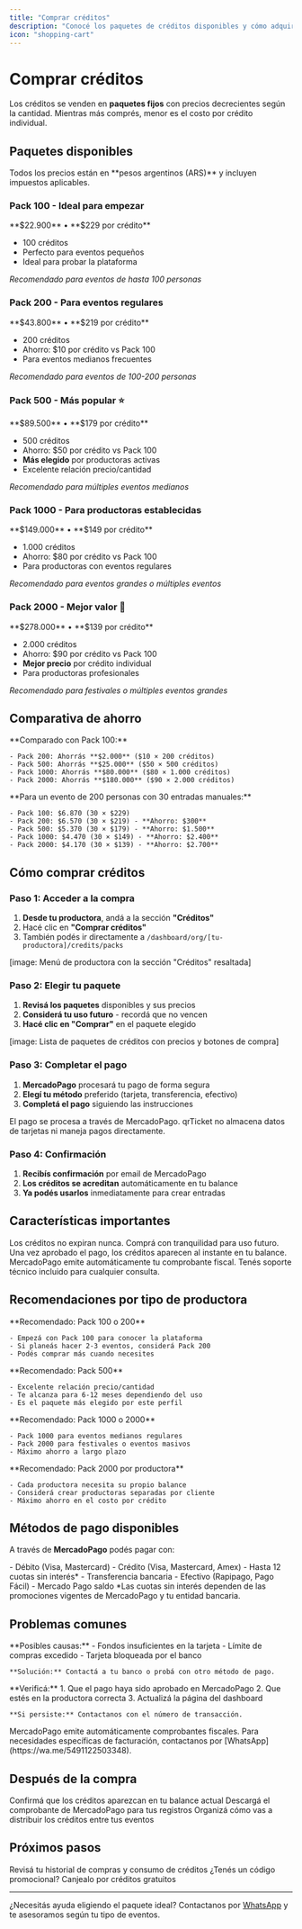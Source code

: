 ```yaml
---
title: "Comprar créditos"
description: "Conocé los paquetes de créditos disponibles y cómo adquirirlos para tu productora"
icon: "shopping-cart"
---
```


# Comprar créditos

Los créditos se venden en **paquetes fijos** con precios decrecientes según la cantidad. Mientras más comprés, menor es el costo por crédito individual.

## Paquetes disponibles

<Note>
Todos los precios están en **pesos argentinos (ARS)** y incluyen impuestos aplicables.
</Note>

### Pack 100 - Ideal para empezar

<Card title="Pack 100" icon="package">
  **$22.900** • **$229 por crédito**
  
  - 100 créditos
  - Perfecto para eventos pequeños
  - Ideal para probar la plataforma
  
  *Recomendado para eventos de hasta 100 personas*
</Card>

### Pack 200 - Para eventos regulares

<Card title="Pack 200" icon="package">
  **$43.800** • **$219 por crédito**
  
  - 200 créditos  
  - Ahorro: $10 por crédito vs Pack 100
  - Para eventos medianos frecuentes
  
  *Recomendado para eventos de 100-200 personas*
</Card>

### Pack 500 - Más popular ⭐

<Card title="Pack 500" icon="package">
  **$89.500** • **$179 por crédito**
  
  - 500 créditos
  - Ahorro: $50 por crédito vs Pack 100  
  - **Más elegido** por productoras activas
  - Excelente relación precio/cantidad
  
  *Recomendado para múltiples eventos medianos*
</Card>

### Pack 1000 - Para productoras establecidas

<Card title="Pack 1000" icon="package">
  **$149.000** • **$149 por crédito**
  
  - 1.000 créditos
  - Ahorro: $80 por crédito vs Pack 100
  - Para productoras con eventos regulares
  
  *Recomendado para eventos grandes o múltiples eventos*
</Card>

### Pack 2000 - Mejor valor 💎

<Card title="Pack 2000" icon="package">
  **$278.000** • **$139 por crédito**
  
  - 2.000 créditos
  - Ahorro: $90 por crédito vs Pack 100
  - **Mejor precio** por crédito individual
  - Para productoras profesionales
  
  *Recomendado para festivales o múltiples eventos grandes*
</Card>

## Comparativa de ahorro

<AccordionGroup>
  <Accordion title="¿Cuánto ahorro comprando paquetes más grandes?">
    **Comparado con Pack 100:**
    
    - Pack 200: Ahorrás **$2.000** ($10 × 200 créditos)
    - Pack 500: Ahorrás **$25.000** ($50 × 500 créditos)  
    - Pack 1000: Ahorrás **$80.000** ($80 × 1.000 créditos)
    - Pack 2000: Ahorrás **$180.000** ($90 × 2.000 créditos)
  </Accordion>

  <Accordion title="Precio por evento típico">
    **Para un evento de 200 personas con 30 entradas manuales:**
    
    - Pack 100: $6.870 (30 × $229)
    - Pack 200: $6.570 (30 × $219) - **Ahorro: $300**
    - Pack 500: $5.370 (30 × $179) - **Ahorro: $1.500**
    - Pack 1000: $4.470 (30 × $149) - **Ahorro: $2.400**
    - Pack 2000: $4.170 (30 × $139) - **Ahorro: $2.700**
  </Accordion>
</AccordionGroup>

## Cómo comprar créditos

### Paso 1: Acceder a la compra

1. **Desde tu productora**, andá a la sección **"Créditos"**
2. Hacé clic en **"Comprar créditos"**
3. También podés ir directamente a `/dashboard/org/[tu-productora]/credits/packs`

[image: Menú de productora con la sección "Créditos" resaltada]

### Paso 2: Elegir tu paquete

1. **Revisá los paquetes** disponibles y sus precios
2. **Considerá tu uso futuro** - recordá que no vencen  
3. **Hacé clic en "Comprar"** en el paquete elegido

[image: Lista de paquetes de créditos con precios y botones de compra]

### Paso 3: Completar el pago

1. **MercadoPago** procesará tu pago de forma segura
2. **Elegí tu método** preferido (tarjeta, transferencia, efectivo)
3. **Completá el pago** siguiendo las instrucciones

<Warning>
El pago se procesa a través de MercadoPago. qrTicket no almacena datos de tarjetas ni maneja pagos directamente.
</Warning>

### Paso 4: Confirmación

1. **Recibís confirmación** por email de MercadoPago
2. **Los créditos se acreditan** automáticamente en tu balance
3. **Ya podés usarlos** inmediatamente para crear entradas

## Características importantes

<CardGroup cols={2}>
  <Card title="Sin vencimiento" icon="calendar-infinity">
    Los créditos no expiran nunca. Comprá con tranquilidad para uso futuro.
  </Card>

  <Card title="Acreditación inmediata" icon="zap">
    Una vez aprobado el pago, los créditos aparecen al instante en tu balance.
  </Card>

  <Card title="Facturación incluida" icon="receipt">
    MercadoPago emite automáticamente tu comprobante fiscal.
  </Card>

  <Card title="Soporte incluido" icon="headphones">
    Tenés soporte técnico incluido para cualquier consulta.
  </Card>
</CardGroup>

## Recomendaciones por tipo de productora

<AccordionGroup>
  <Accordion title="Productora nueva (1-2 eventos por año)">
    **Recomendado: Pack 100 o 200**
    
    - Empezá con Pack 100 para conocer la plataforma
    - Si planeás hacer 2-3 eventos, considerá Pack 200
    - Podés comprar más cuando necesites
  </Accordion>

  <Accordion title="Productora activa (1 evento por mes)">
    **Recomendado: Pack 500**
    
    - Excelente relación precio/cantidad
    - Te alcanza para 6-12 meses dependiendo del uso
    - Es el paquete más elegido por este perfil
  </Accordion>

  <Accordion title="Productora profesional (eventos semanales)">
    **Recomendado: Pack 1000 o 2000**
    
    - Pack 1000 para eventos medianos regulares
    - Pack 2000 para festivales o eventos masivos
    - Máximo ahorro a largo plazo
  </Accordion>

  <Accordion title="Agencia o múltiples productoras">
    **Recomendado: Pack 2000 por productora**
    
    - Cada productora necesita su propio balance
    - Considerá crear productoras separadas por cliente
    - Máximo ahorro en el costo por crédito
  </Accordion>
</AccordionGroup>

## Métodos de pago disponibles

A través de **MercadoPago** podés pagar con:

<CardGroup cols={2}>
  <Card title="Tarjetas" icon="credit-card">
    - Débito (Visa, Mastercard)
    - Crédito (Visa, Mastercard, Amex)
    - Hasta 12 cuotas sin interés*
  </Card>

  <Card title="Otros métodos" icon="building-bank">
    - Transferencia bancaria
    - Efectivo (Rapipago, Pago Fácil)
    - Mercado Pago saldo
  </Card>
</CardGroup>

<Note>
*Las cuotas sin interés dependen de las promociones vigentes de MercadoPago y tu entidad bancaria.
</Note>

## Problemas comunes

<AccordionGroup>
  <Accordion title="El pago fue rechazado">
    **Posibles causas:**
    - Fondos insuficientes en la tarjeta
    - Límite de compras excedido
    - Tarjeta bloqueada por el banco
    
    **Solución:** Contactá a tu banco o probá con otro método de pago.
  </Accordion>

  <Accordion title="Pagué pero no recibí los créditos">
    **Verificá:**
    1. Que el pago haya sido aprobado en MercadoPago
    2. Que estés en la productora correcta
    3. Actualizá la página del dashboard
    
    **Si persiste:** Contactanos con el número de transacción.
  </Accordion>

  <Accordion title="Necesito factura A o B">
    MercadoPago emite automáticamente comprobantes fiscales. Para necesidades específicas de facturación, contactanos por [WhatsApp](https://wa.me/5491122503348).
  </Accordion>
</AccordionGroup>

## Después de la compra

<Steps>
  <Step title="Verificar el balance">
    Confirmá que los créditos aparezcan en tu balance actual
  </Step>

  <Step title="Guardar el comprobante">
    Descargá el comprobante de MercadoPago para tus registros
  </Step>

  <Step title="Planificar el uso">
    Organizá cómo vas a distribuir los créditos entre tus eventos
  </Step>
</Steps>

## Próximos pasos

<CardGroup cols={2}>
  <Card title="Ver transacciones" icon="list" href="/credits/transactions">
    Revisá tu historial de compras y consumo de créditos
  </Card>

  <Card title="Usar cupones" icon="ticket" href="/credits/coupons">
    ¿Tenés un código promocional? Canjealo por créditos gratuitos
  </Card>
</CardGroup>

---

¿Necesitás ayuda eligiendo el paquete ideal? Contactanos por [WhatsApp](https://wa.me/5491122503348) y te asesoramos según tu tipo de eventos.
